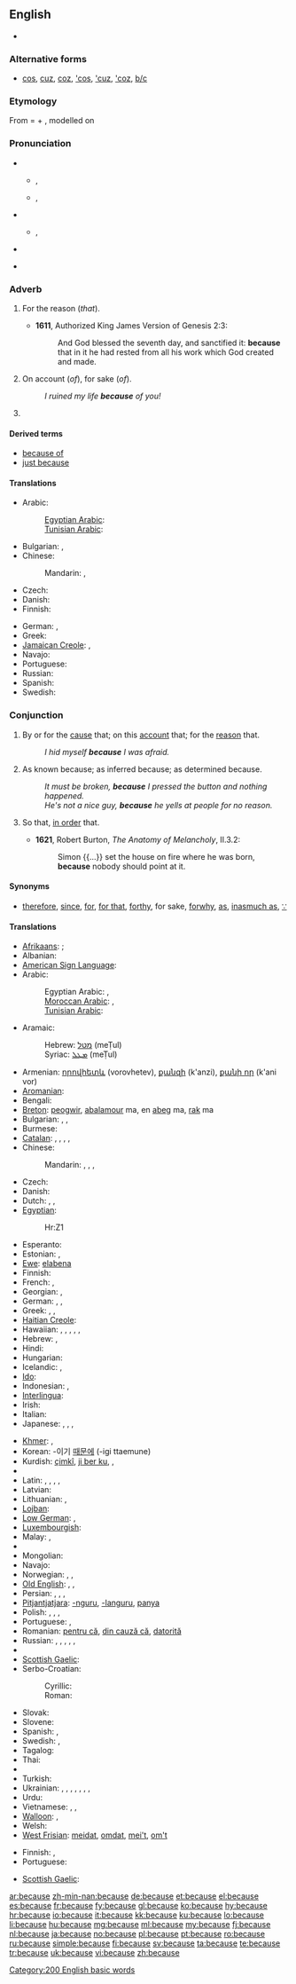 ==English==
{{wikipedia}}

* {{rank|between|face|tell|175|because|few|whom|love}}

===Alternative forms===
* [[cos]], [[cuz]], [[coz]], [['cos]], [['cuz]], [['coz]], [[b/c]]

===Etymology===
From {{etyl|enm}} {{term|bi cause|lang=enm}} = {{term|bi|lang=enm||by}} + {{term|cause|lang=enm}}, modelled on {{etyl|fro}} {{term|par cause|lang=fro}}

===Pronunciation===
* {{qualifier|stressed}}
** {{a|UK}} {{IPA|/bɪˈkɒz/}}, {{SAMPA|/bI"kQz/}}
** {{a|US}} {{IPA|/bi:ˈkɔz/|/bi:ˈkʌz/}}, {{SAMPA|/bI"kOz/|/bI"kVz/}}
* {{qualifier|unstressed}}
** {{IPA|/bɪkəz/}}, {{SAMPA|/bIk@z/}}
* {{audio|en-us-because.ogg|Audio (US)}}
*: {{rhymes|ɒz}}
* {{hyphenation|be|cause}}

===Adverb===
{{en-adv|-}}

# {{archaic}} For the reason (''that'').
#* '''1611''', Authorized King James Version of Genesis 2:3:
#*: And God blessed the seventh day, and sanctified it: '''because''' that in it he had rested from all his work which God created and made.
# On account (''of''), for sake (''of'').
#: ''I ruined my life '''because''' of you!''
# {{non-gloss definition|Used alone to refuse to provide a full answer a question begun with "why", often taken as an ellipsis of "'''Because''' I said so".}}

====Derived terms====
* [[because of]]
* [[just because]]

====Translations====
{{trans-top|on account}}
* Arabic: {{t|ar|بسبب|tr=bisabab|sc=Arab}}
*: [[Egyptian Arabic]]: {{tø|arz|عشان|tr=ʕaʃān|sc=Arab}}
*: [[Tunisian Arabic]]: {{tø|aeb|في جرة|alt=فِي جُرّةْ|tr=fī jurrit|sc=Arab}}
* Bulgarian: {{t|bg|защото}}, {{t|bg|поради}}
* Chinese:
*: Mandarin: {{t-|cmn|因為|sc=Hani}}, {{t-|cmn|因为|tr=yīnwèi|sc=Hani}}
* Czech: {{t+|cs|kvůli}}
* Danish: {{t+|da|fordi}}
* Finnish: {{t+|fi|takia}}
{{trans-mid}}
* German: {{t+|de|weil}}, {{t+|de|denn}}
* Greek: {{t|el|εξαιτίας}}
* [[Jamaican Creole]]: {{tø|jam|bikaaz}},  {{tø|jam|bikaazn}}
* Navajo: {{tø|nv|háálá}}
* Portuguese: {{t+|pt|porque}}
* Russian: {{t+|ru|из-за|tr=iz-za}}
* Spanish: {{t+|es|porque}}
* Swedish: {{t+|sv|på grund av}}
{{trans-bottom}}

===Conjunction===
{{en-con}}

# By or for the [[cause]] that; on this [[account]] that; for the [[reason]] that.
#: ''I hid myself '''because''' I was afraid.''
# As known because; as inferred because; as determined because.
#: ''It must be broken, '''because''' I pressed the button and nothing happened.''
#: ''He's not a nice guy, '''because''' he yells at people for no reason.''
# {{obsolete}} So that, [[in order]] that. {{defdate|15th-17th c.}}
#* '''1621''', Robert Burton, ''The Anatomy of Melancholy'', II.3.2:
#*: Simon {{...}} set the house on fire where he was born, '''because''' nobody should point at it.

====Synonyms====
* {{sense|for the reason that}} [[therefore]], [[since]], [[for]], [[for that]], [[forthy]], for sake, [[forwhy]], [[as]], [[inasmuch as]], [[∵]] {{qualifier|mathematics symbol}}

====Translations====
{{trans-top|by or for the cause that; on this account that; for the reason that}}
* [[Afrikaans]]: {{t-|af|omdat|xs=Afrikaans}}; {{t|af|aangesien|xs=Afrikaans}}
* Albanian: {{t-|sq|sepse|xs=Albanian}}
* [[American Sign Language]]: {{tø|ase|OpenB@Sfhead Y@FromSfhead}}
* Arabic: {{t|ar|لأن|tr=li'ánna}}
*: Egyptian Arabic: {{tø|arz|علشان|tr=`alashaan|sc=Arab}}, {{tø|arz|عشان|tr=`ashaan|sc=Arab}}
*: [[Moroccan Arabic]]: {{tø|ary|حيت|tr=Hit}}, {{tø|ary|على حقّاش|tr=`ela Heqqach}}
*: [[Tunisian Arabic]]: {{tø|aeb|على خاطر|alt=عْلَى خَاطِرْ|tr=ʿlā ḫāṭir|sc=Arab}}
* Aramaic:
*: Hebrew: [[מטל]] (meṬul)
*: Syriac: [[ܡܛܠ]] (meṬul)
* Armenian: [[որովհետև]] (vorovhetev), [[քանզի]] (k'anzi), [[քանի որ]] (k'ani vor)
* [[Aromanian]]: {{tø|rup|cã}}
* Bengali: {{t|bn|কারণ|tr=karôn|sc=Beng}}
* [[Breton]]: [[peogwir]], [[abalamour]] ma, en [[abeg]] ma, [[rak]] ma
* Bulgarian: {{t|bg|защото|tr=zaštoto}}, {{t|bg|тъй като|tr=tǎj kato}}, {{t|bg|понеже|tr=poneže}}
* Burmese: {{t|my|လို့|tr=lo.|sc=Mymr}}
* [[Catalan]]: {{t+|ca|perquè}}, {{t|ca|ja que}}, {{t+|ca|car}}, {{t|ca|puix}}, {{t|ca|puix que}}
* Chinese:
*: Mandarin: {{t-|cmn|因為|sc=Hani}}, {{t-|cmn|因为|tr=yīnwèi|sc=Hani}}, {{qualifier|more formal}} {{t-|cmn|由於|sc=Hani}}, {{t-|cmn|由于|tr=yóuyú|sc=Hani}}
* Czech: {{t+|cs|protože}}
* Danish: {{t+|da|fordi}}
* Dutch: {{t+|nl|omdat}}, {{t+|nl|aangezien}}, {{t+|nl|daar}} {{qualifier|formal}}
* [[Egyptian]]: {{tø|egy|ḥr|xs=Egyptian}}
*: <hiero>Hr:Z1</hiero>
* Esperanto: {{t-|eo|ĉar|xs=Esperanto}}
* Estonian: {{t+|et|kuna}}, {{t|et|seepärast}}
* [[Ewe]]: [[elabena]]
* Finnish: {{t+|fi|koska}}
* French: {{t+|fr|parce que}}, {{t+|fr|car}}
* Georgian: {{t|ka|იმიტომ რომ|tr=imitom rom|sc=Geor|xs=Georgian}}, {{t|ka|რადგანაც|tr=radganac'|sc=Geor|xs=Georgian}}
* German: {{t+|de|weil}}, {{t+|de|denn}}, {{t+|de|da}}
* Greek: {{t+|el|διότι|tr=dióti}}, {{t+|el|επειδή|tr=epeidí}}, {{t+|el|γιατί|tr=yiatí}}
* [[Haitian Creole]]: {{tø|ht|paske}}
* Hawaiian: {{tø|haw|no}},  {{tø|haw|no ka mea}},  {{tø|haw|ma}},  {{tø|haw|i}},  {{tø|haw|ma o}},  {{tø|haw|muli}}
* Hebrew: {{t|he|כי|tr=kí}}, {{t|he|בגלל|tr=biglál}}
* Hindi: {{t|hi|क्योंकि|tr=kyoṅki|sc=Deva}}
* Hungarian: {{t+|hu|mert}}
* Icelandic: {{t|is|vegna þess}}, {{t+|is|af því að}}
* [[Ido]]: {{t+|io|pro ke|xs=Ido}}
* Indonesian: {{t-|id|karena|xs=Indonesian}}, {{t-|id|sebab|xs=Indonesian}}
* [[Interlingua]]: {{t-|ia|proque|xs=Interlingua}}
* Irish: {{t|ga|mar gheall ar}}
* Italian: {{t+|it|perché}}
* Japanese: {{t-|ja|なぜなら|tr=názenara}}, {{t-|ja|だって|tr=datte}},  {{qualifier|...}} {{t+|ja|から|tr=kara}},  {{t-|ja|ので|tr=node}}
{{trans-mid}}
* [[Khmer]]: {{t-|km|ព្រោះ|tr=bprūah|sc=Khmr|xs=Khmer}},  {{t-|km|ពីព្រោះ|tr=bpi-bprūah|sc=Khmr|xs=Khmer}}
* Korean: -이기 [[때문에]] (-igi ttaemune)
* Kurdish: [[çimkî]], [[ji ber ku]], {{ku-Arab|[[بۆ ئه‌وه‌]]}}, {{ku-Arab|[[چونکه‌]]}}
* {{trreq|lo}}
* Latin: {{t+|la|quia}}, {{t+|la|quod}}, {{t+|la|quoniam}}, {{t+|la|cum}}, {{t-|la|propter}}
* Latvian: {{t-|lv|tāpēc ka|xs=Latvian}}
* Lithuanian: {{t-|lt|nes|xs=Lithuanian}},  {{t|lt|todėl, kad|xs=Lithuanian}}
* [[Lojban]]: {{t|jbo|ri'a}}
* [[Low German]]: {{t|nds|ümdat|xs=Low German}},  {{t|nds|dor|xs=Low German}}
* [[Luxembourgish]]: {{t|lb|well}}
* Malay: {{t-|ms|karena|xs=Malay}}, {{t+|ms|sebab|xs=Malay}}
* {{trreq|mi}}
* Mongolian: {{t|mn|ягаад гэвэл|tr=yagaad gevel|sc=Cyrl|xs=Mongolian}}
* Navajo: {{tø|nv|háálá}}
* Norwegian: {{t+|no|fordi}}, {{t-|no|ettersom}}, {{t-|no|det kommer av}}
* [[Old English]]: {{t-|ang|þæs|xs=Old English}}, {{t-|ang|þæs þe|xs=Old English}}, {{t|ang|forþon þe|xs=Old English}}
* Persian: {{t|fa|زیرا|tr=zirâ|xs=Persian}}, {{t|fa|چونکه|tr=čunke|xs=Persian}}, {{t|fa|چون|tr=čun|sc=fa-Arab}}, {{t|fa|بدلیل|xs=Persian}}
* [[Pitjantjatjara]]: [[-nguru]], [[-languru]], [[panya]]
* Polish: {{t+|pl|bo}}, {{t+|pl|ponieważ}}, {{t|pl|dlatego że}}, {{t|pl|gdyż}}
* Portuguese: {{t+|pt|porque}}, {{t+|pt|já que}}
* Romanian: [[pentru că]], [[din cauză că]], [[datorită]]
* Russian: {{t+|ru|потому что|tr=potomú što}}, {{t+|ru|так как|tr=ták kak}}, {{t+|ru|поскольку|tr=poskól’ku}}, {{t+|ru|ведь|tr=ved’}}, {{t+|ru|ибо|tr=íbo}}, {{t+|ru|понеже}}
* {{trreq|sa}}
* [[Scottish Gaelic]]: {{t|gd|oir}}
* Serbo-Croatian:
*: Cyrillic: {{t-|sh|јер|alt=је̏р}}
*: Roman: {{t-|sh|jer|alt=jȅr}}
* Slovak: {{t|sk|pretože}}
* Slovene: {{t+|sl|ker}}
* Spanish: {{t+|es|porque}}, {{t|es|ya que}}
* Swedish: {{t+|sv|därför att}}, {{t+|sv|eftersom}}
* Tagalog: {{qualifier|literally}} {{t|tl|dahil}}
* Thai: {{t-|th|เพราะ|tr=práw}}
* {{trreq|bo}}
* Turkish: {{t+|tr|çünkü}}
* Ukrainian: {{t+|uk|бо|tr=bo|xs=Ukrainian}}, {{t-|uk|тому|tr=tomu|xs=Ukrainian}}, {{t|uk|тому що|tr=tomu ščo|xs=Ukrainian}}, {{t|uk|так як|tr=tak jak|xs=Ukrainian}}, {{t|uk|оскiльки|tr=oskil’ky|xs=Ukrainian}}, {{t|uk|адже|tr=adže|xs=Ukrainian}}, {{t|uk|внаслiдок|tr=vnaslidok|xs=Ukrainian}}, {{t|uk|унаслiдок|tr=unaslidok|xs=Ukrainian}}
* Urdu: {{t|ur|کیونکہ|tr=kyoṅki|sc=ur-Arab}}
* Vietnamese: {{t|vi|tại vì|xs=Vietnamese}}, {{t+|vi|vì|xs=Vietnamese}}, {{t|vi|bởi vì|xs=Vietnamese}}
* [[Walloon]]: {{t|wa|paski}}, {{t|wa|ca}}
* Welsh: {{t|cy|achos}}
* [[West Frisian]]: [[meidat]], [[omdat]], [[mei't]], [[om't]]
{{trans-bottom}}

{{trans-top|as known because; as inferred because; as determined because}}
* Finnish: {{t+|fi|koska}}, {{t+|fi|sillä}}
* Portuguese: {{t|pt|porque}}
{{trans-mid}}
* [[Scottish Gaelic]]: {{t|gd|oir}}
{{trans-bottom}}

[[Category:200 English basic words]]

[[ar:because]]
[[zh-min-nan:because]]
[[de:because]]
[[et:because]]
[[el:because]]
[[es:because]]
[[fr:because]]
[[fy:because]]
[[gl:because]]
[[ko:because]]
[[hy:because]]
[[hr:because]]
[[io:because]]
[[it:because]]
[[kk:because]]
[[ku:because]]
[[lo:because]]
[[li:because]]
[[hu:because]]
[[mg:because]]
[[ml:because]]
[[my:because]]
[[fj:because]]
[[nl:because]]
[[ja:because]]
[[no:because]]
[[pl:because]]
[[pt:because]]
[[ro:because]]
[[ru:because]]
[[simple:because]]
[[fi:because]]
[[sv:because]]
[[ta:because]]
[[te:because]]
[[tr:because]]
[[uk:because]]
[[vi:because]]
[[zh:because]]